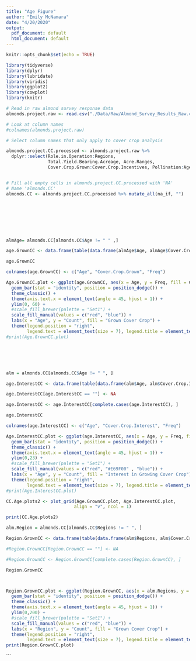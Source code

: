 ```yaml
---
title: "Age Figure"
author: "Emily McNamara"
date: "4/20/2020"
output:
  pdf_document: default
  html_document: default
---
```


```r
knitr::opts_chunk$set(echo = TRUE)

library(tidyverse)
library(dplyr)
library(lubridate)
library(viridis)
library(ggplot2)
library(cowplot)
library(knitr)
```

```r


# Read in raw almond survey response data
almonds.project.raw <- read.csv("./Data/Raw/Almond_Survey_Results_Raw.csv")

# Look at column names
#colnames(almonds.project.raw)

# Select column names that only apply to cover crop analysis

almonds.project.CC.processed <- almonds.project.raw %>%
  dplyr::select(Role.in.Operation:Regions, 
                Total.Yield.Bearing.Acreage, Acre.Ranges, 
                Cover.Crop.Grown:Cover.Crop.Incentives, Pollination:Age)


# Fill all empty cells in almonds.project.CC.processed with 'NA'
# Name 'almonds.CC'
almonds.CC <- almonds.project.CC.processed %>% mutate_all(na_if, "")








almAge= almonds.CC[almonds.CC$Age != " " ,]

age.GrownCC <- data.frame(table(data.frame(almAge$Age, almAge$Cover.Crop.Grown)))

age.GrownCC

colnames(age.GrownCC) <- c("Age", "Cover.Crop.Grown", "Freq")

Age.GrownCC.plot <- ggplot(age.GrownCC, aes(x = Age, y = Freq, fill = Cover.Crop.Grown)) +
  geom_bar(stat = "identity", position = position_dodge()) +
  theme_classic() +
  theme(axis.text.x = element_text(angle = 45, hjust = 1)) +
  ylim(0, 60) +
  #scale_fill_brewer(palette = "Set1") +
  scale_fill_manual(values = c("red", "blue")) +
  labs(x = "Age", y = "Count", fill = "Grown Cover Crop") +
  theme(legend.position = "right", 
        legend.text = element_text(size = 7), legend.title = element_text(size = 8))
#print(Age.GrownCC.plot)






alm = almonds.CC[almonds.CC$Age != " ", ]

age.InterestCC <- data.frame(table(data.frame(alm$Age, alm$Cover.Crop.Interest)))

age.InterestCC[age.InterestCC == ""] <- NA

age.InterestCC <- age.InterestCC[complete.cases(age.InterestCC), ]

age.InterestCC 

colnames(age.InterestCC) <- c("Age", "Cover.Crop.Interest", "Freq")

Age.InterestCC.plot <- ggplot(age.InterestCC, aes(x = Age, y = Freq, fill = Cover.Crop.Interest)) +
  geom_bar(stat = "identity", position = position_dodge()) +
  theme_classic() +
  theme(axis.text.x = element_text(angle = 45, hjust = 1)) +
  ylim(0,23) +
  #scale_fill_brewer(palette = "Set1") +
  scale_fill_manual(values = c("red", "#E69F00" , "blue")) +
  labs(x = "Age", y = "Count", fill = "Interest in Growing Cover Crop") +
  theme(legend.position = "right", 
        legend.text = element_text(size = 7), legend.title = element_text(size = 8))
#print(Age.InterestCC.plot)


```

```r

CC.Age.plots2 <- plot_grid(Age.GrownCC.plot, Age.InterestCC.plot, 
                          align = "v", ncol = 1)

print(CC.Age.plots2) 
```
```r
alm.Region = almonds.CC[almonds.CC$Regions != " ", ]

Region.GrownCC <- data.frame(table(data.frame(alm$Regions, alm$Cover.Crop.Grown)))

#Region.GrownCC[Region.GrownCC == ""] <- NA

#Region.GrownCC <- Region.GrownCC[complete.cases(Region.GrownCC), ]

Region.GrownCC



Region.GrownCC.plot <- ggplot(Region.GrownCC, aes(x = alm.Regions, y = Freq, fill = alm.Cover.Crop.Grown)) +
  geom_bar(stat = "identity", position = position_dodge()) +
  theme_classic() +
  theme(axis.text.x = element_text(angle = 45, hjust = 1)) +
  ylim(0,200) +
  #scale_fill_brewer(palette = "Set1") +
  scale_fill_manual(values = c("red", "blue")) +
  labs(x = "Region", y = "Count", fill = "Grown Cover Crop") +
  theme(legend.position = "right", 
        legend.text = element_text(size = 7), legend.title = element_text(size = 8))
print(Region.GrownCC.plot)
```
```


